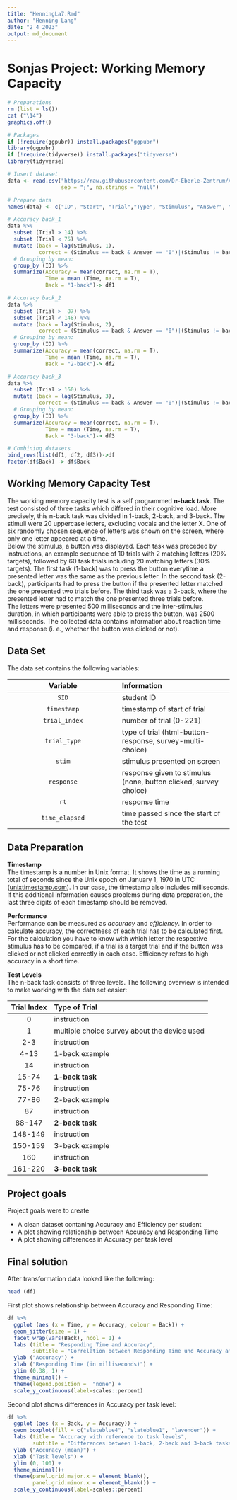 ```yaml
---
title: "HenningLa7.Rmd"
author: "Henning Lang"
date: "2 4 2023"
output: md_document
---
```


# Sonjas Project: Working Memory Capacity

```r
# Preparations
rm (list = ls())
cat ("\14")
graphics.off()

# Packages
if (!require(ggpubr)) install.packages("ggpubr")
library(ggpubr)
if (!require(tidyverse)) install.packages("tidyverse")
library(tidyverse)

# Insert dataset
data <- read.csv("https://raw.githubusercontent.com/Dr-Eberle-Zentrum/Advanced-data-processing-with-R/main/Projects/sonji-uni/I4S_workingMemory_2023-02-26.csv", 
                 sep = ";", na.strings = "null")

# Prepare data
names(data) <- c("ID", "Start", "Trial","Type", "Stimulus", "Answer", "Time", "End" )

# Accuracy back_1
data %>% 
  subset (Trial > 14) %>% 
  subset (Trial < 75) %>% 
  mutate (back = lag(Stimulus, 1),
          correct = (Stimulus == back & Answer == "0")|(Stimulus != back & is.na(Answer))) %>% 
  # Grouping by mean:
  group_by (ID) %>% 
  summarize(Accuracy = mean(correct, na.rm = T),
            Time = mean (Time, na.rm = T),
            Back = "1-back")-> df1

# Accuracy back_2
data %>% 
  subset (Trial >  87) %>% 
  subset (Trial < 148) %>% 
  mutate (back = lag(Stimulus, 2),
          correct = (Stimulus == back & Answer == "0")|(Stimulus != back & is.na(Answer))) %>% 
  # Grouping by mean:
  group_by (ID) %>% 
  summarize(Accuracy = mean(correct, na.rm = T),
            Time = mean (Time, na.rm = T),
            Back = "2-back")-> df2

# Accuracy back_3
data %>% 
  subset (Trial > 160) %>% 
  mutate (back = lag(Stimulus, 3),
          correct = (Stimulus == back & Answer == "0")|(Stimulus != back & is.na(Answer))) %>% 
  # Grouping by mean:
  group_by (ID) %>% 
  summarize(Accuracy = mean(correct, na.rm = T),
            Time = mean (Time, na.rm = T),
            Back = "3-back")-> df3

# Combining datasets
bind_rows(list(df1, df2, df3))->df
factor(df$Back) -> df$Back
```


## Working Memory Capacity Test

The working memory capacity test is a self programmed **n-back task**. The test consisted of three tasks which differed in their cognitive load. More precisely, this n-back task was divided in 1-back, 2-back, and 3-back. The stimuli were 20 uppercase letters, excluding vocals and the letter X. One of six randomly chosen sequence of letters was shown on the screen, where only one letter appeared at a time.   
Below the stimulus, a button was displayed. Each task was preceded by instructions, an example sequence of 10 trials with 2 matching letters (20% targets), followed by 60 task trials including 20 matching letters (30% targets). The first task (1-back) was to press the button everytime a presented letter was the same as the previous letter. In the second task (2-back), participants had to press the button if the presented letter matched the one presented two trials before. The third task was a 3-back, where the presented letter had to match the one presented three trials before.    
The letters were presented 500 milliseconds and the inter-stimulus duration, in which participants were able to press the button, was 2500 milliseconds. The collected data contains information about reaction time and response (i. e., whether the button was clicked or not).

## Data Set

The data set contains the following variables:    

| Variable | Information |
| :--: | :--- |
| `SID` | student ID |
| `timestamp` | timestamp of start of trial |
| `trial_index` | number of trial (0-221) |
| `trial_type` | type of trial (html-button-response, survey-multi-choice) |
| `stim` | stimulus presented on screen |
| `response` | response given to stimulus (none, button clicked, survey choice) |
| `rt` | response time |
| `time_elapsed` | time passed since the start of the test |

## Data Preparation

**Timestamp**   
The timestamp is a number in Unix format. It shows the time as a running total of seconds since the Unix epoch on January 1, 1970 in UTC ([unixtimestamp.com](https://www.unixtimestamp.com/)). In our case, the timestamp also includes milliseconds. If this additional information causes problems during data preparation, the last three digits of each timestamp should be removed.    

**Performance**   
Performance can be measured as *accuracy* and *efficiency*. In order to calculate accuracy, the correctness of each trial has to be calculated first. For the calculation you have to know with which letter the respective stimulus has to be compared, if a trial is a target trial and if the button was clicked or not clicked correctly in each case. Efficiency refers to high accuracy in a short time.   

**Test Levels**   
The n-back task consists of three levels. The following overview is intended to make working with the data set easier:

| Trial Index | Type of Trial |
| :--: | :--- |
| 0 | instruction |
| 1 | multiple choice survey about the device used |
| 2-3 | instruction |
| 4-13 | 1-back example |
| 14 | instruction |
| 15-74 | **1-back task** |
| 75-76 | instruction |
| 77-86 | 2-back example |
| 87 | instruction |
| 88-147 | **2-back task** |
| 148-149 | instruction |
| 150-159 | 3-back example |
| 160 | instruction |
| 161-220 | **3-back task** |

## Project goals

Project goals were to create

- A clean dataset contaning Accuracy and Efficiency per student
- A plot showing relationship between Accuracy and Responding Time
- A plot showing differences in Accuracy per task level

## Final solution

After transformation data looked like the following: 
```r
head (df)
```

First plot shows relationship between Accuracy and Responding Time:
```r
df %>% 
  ggplot (aes (x = Time, y = Accuracy, colour = Back)) +
  geom_jitter(size = 1) +
  facet_wrap(vars(Back), ncol = 1) +
  labs (title = "Responding Time and Accuracy",
        subtitle = "Correlation between Responding Time und Accuracy after task levels") +
  ylab ("Accuracy") +
  xlab ("Responding Time (in milliseconds)") +
  ylim (0.38, 1) +
  theme_minimal() +
  theme(legend.position =  "none") +
  scale_y_continuous(label=scales::percent)
```

Second plot shows differences in Accuracy per task level:
```r
df %>% 
  ggplot (aes (x = Back, y = Accuracy)) +
  geom_boxplot(fill = c("slateblue4", "slateblue1", "lavender")) +
  labs (title = "Accuracy with reference to task levels",
        subtitle = "Differences between 1-back, 2-back and 3-back tasks") +
  ylab ("Accuracy (mean)") +
  xlab ("Task levels") +
  ylim (0, 100) +
  theme_minimal()+
  theme(panel.grid.major.x = element_blank(),
        panel.grid.minor.x = element_blank()) +
  scale_y_continuous(label=scales::percent)
```







